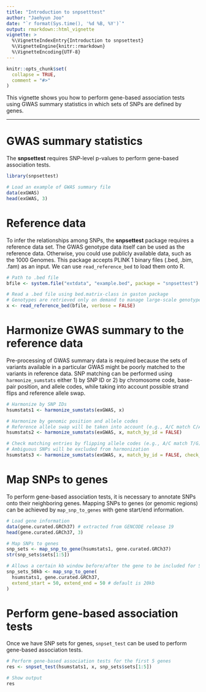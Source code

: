 ```yaml
---
title: "Introduction to snpsetttest"
author: "Jaehyun Joo"
date: "`r format(Sys.time(), '%d %B, %Y')`"
output: rmarkdown::html_vignette
vignette: >
  %\VignetteIndexEntry{Introduction to snpsettest}
  %\VignetteEngine{knitr::rmarkdown}
  %\VignetteEncoding{UTF-8}
---
```


```r
knitr::opts_chunk$set(
  collapse = TRUE,
  comment = "#>"
)
```

This vignette shows you how to perform gene-based association tests using GWAS
summary statistics in which sets of SNPs are defined by genes.

***

# GWAS summary statistics

The **snpsettest** requires SNP-level p-values to perform gene-based association
tests. 

```r
library(snpsettest)

# Load an example of GWAS summary file
data(exGWAS)
head(exGWAS, 3)
```

# Reference data

To infer the relationships among SNPs, the **snpsettest** package requires a
reference data set. The GWAS genotype data itself can be used as the reference
data. Otherwise, you could use publicly available data, such as the 1000
Genomes. This package accepts PLINK 1 binary files (.bed, .bim, .fam) as an
input. We can use `read_reference_bed` to load them onto R.

```r
# Path to .bed file
bfile <- system.file("extdata", "example.bed", package = "snpsettest")

# Read a .bed file using bed.matrix-class in gaston package
# Genotypes are retrieved only on demand to manage large-scale genotype data
x <- read_reference_bed(bfile, verbose = FALSE)
```

# Harmonize GWAS summary to the reference data

Pre-processing of GWAS summary data is required because the sets of variants
available in a particular GWAS might be poorly matched to the variants in
reference data. SNP matching can be performed using `harmonize_sumstats` either
1) by SNP ID or 2) by chromosome code, base-pair position, and allele codes,
while taking into account possible strand flips and reference allele swap.

```r
# Harmonize by SNP IDs
hsumstats1 <- harmonize_sumstats(exGWAS, x)

# Harmonize by genomic position and allele codes
# Reference allele swap will be taken into account (e.g., A/C match C/A)
hsumstats2 <- harmonize_sumstats(exGWAS, x, match_by_id = FALSE)

# Check matching entries by flipping allele codes (e.g., A/C match T/G)
# Ambiguous SNPs will be excluded from harmonization
hsumstats3 <- harmonize_sumstats(exGWAS, x, match_by_id = FALSE, check_strand_flip = TRUE)
```

# Map SNPs to genes

To perform gene-based association tests, it is necessary to annotate SNPs onto
their neighboring genes. Mapping SNPs to genes (or genomic regions) can be
achieved by `map_snp_to_genes` with gene start/end information.

```r
# Load gene information
data(gene.curated.GRCh37) # extracted from GENCODE release 19
head(gene.curated.GRCh37, 3)

# Map SNPs to genes
snp_sets <- map_snp_to_gene(hsumstats1, gene.curated.GRCh37)
str(snp_sets$sets[1:5])

# Allows a certain kb window before/after the gene to be included for SNP mapping
snp_sets_50kb <- map_snp_to_gene(
  hsumstats1, gene.curated.GRCh37, 
  extend_start = 50, extend_end = 50 # default is 20kb
)
```

# Perform gene-based association tests

Once we have SNP sets for genes, `snpset_test` can be used to perform
gene-based association tests.

```r
# Perform gene-based association tests for the first 5 genes
res <- snpset_test(hsumstats1, x, snp_sets$sets[1:5])

# Show output
res
```
